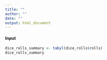 ```yaml
---
title: ""
author: ""
date: ""
output: html_document
---
```


#### Input

```r

dice_rolls_summary <- tabyl(dice_rolls$rolls)
dice_rolls_summary

```
